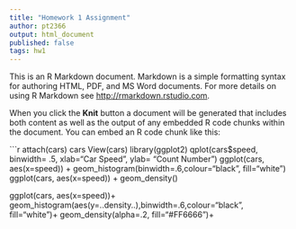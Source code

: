 ```yaml
---
title: "Homework 1 Assignment"
author: pt2366
output: html_document
published: false
tags: hw1
---
```


This is an R Markdown document. Markdown is a simple formatting syntax for authoring HTML, PDF, and MS Word documents. For more details on using R Markdown see <http://rmarkdown.rstudio.com>.

When you click the **Knit** button a document will be generated that includes both content as well as the output of any embedded R code chunks within the document. You can embed an R code chunk like this:

```r
attach(cars)
cars
View(cars)
library(ggplot2)
qplot(cars$speed, binwidth= .5, xlab="Car Speed", ylab= "Count Number")
ggplot(cars, aes(x=speed)) + geom_histogram(binwidth=.6,colour="black", fill="white")
ggplot(cars, aes(x=speed)) + geom_density()

ggplot(cars, aes(x=speed))+
  geom_histogram(aes(y=..density..),binwidth=.6,colour="black", fill="white")+
  geom_density(alpha=.2, fill="#FF6666")+

 